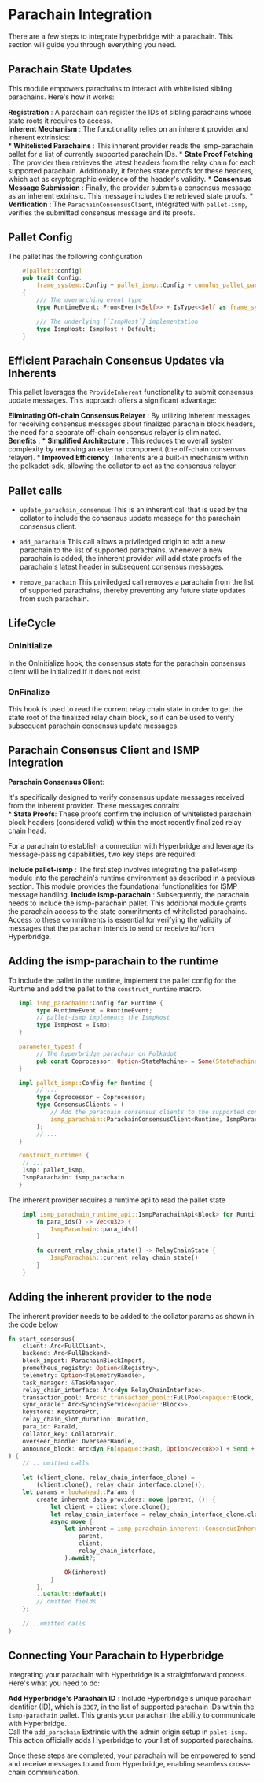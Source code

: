 # Parachain Integration

There are a few steps to integrate hyperbridge with a parachain. This section  will guide you through everything you need.  

## Parachain State Updates

This module empowers parachains to interact with whitelisted sibling parachains. Here's how it works:

**Registration** : A parachain can register the IDs of sibling parachains whose state roots it requires to access.  
**Inherent Mechanism** : The functionality relies on an inherent provider and inherent extrinsics:  
    * **Whitelisted Parachains** : This inherent provider reads the ismp-parachain pallet for a list of currently supported parachain IDs.
    * **State Proof Fetching** : The provider then retrieves the latest headers from the relay chain for each supported parachain. Additionally, it fetches state proofs for these headers, which act as cryptographic evidence of the header's validity.
    * **Consensus Message Submission** : Finally, the provider submits a consensus message as an inherent extrinsic. This message includes the retrieved state proofs.
    * **Verification** : The `ParachainConsensusClient`, integrated with `pallet-ismp`, verifies the submitted consensus message and its proofs.

## Pallet Config

The pallet has the following configuration

```rust
    #[pallet::config]
	pub trait Config:
		frame_system::Config + pallet_ismp::Config + cumulus_pallet_parachain_system::Config
	{
		/// The overarching event type
		type RuntimeEvent: From<Event<Self>> + IsType<<Self as frame_system::Config>::RuntimeEvent>;

		/// The underlying [`IsmpHost`] implementation
		type IsmpHost: IsmpHost + Default;
	}
```
## Efficient Parachain Consensus Updates via Inherents

This pallet leverages the `ProvideInherent` functionality to submit consensus update messages. This approach offers a significant advantage:

**Eliminating Off-chain Consensus Relayer** : By utilizing inherent messages for receiving consensus messages about finalized parachain block headers, the need for a separate off-chain consensus relayer is eliminated.  
    **Benefits** :
        *   **Simplified Architecture** : This reduces the overall system complexity by removing an external component (the off-chain consensus relayer).
        *   **Improved Efficiency** : Inherents are a built-in mechanism within the polkadot-sdk, allowing the collator to act as the consensus relayer.

## Pallet calls

* `update_parachain_consensus`
This is an inherent call that is used by the collator to include the consensus update message for the parachain consensus client.

* `add_parachain`
This call allows a priviledged origin to add a new parachain to the list of supported parachains. whenever a new parachain is added, the inherent provider will add state proofs of the parachain's latest header in subsequent consensus messages.  

* `remove_parachain`
This priviledged call removes a parachain from the list of supported parachains, thereby preventing any future state updates from such parachain.  

## LifeCycle

### OnInitialize

In the OnInitialize hook, the consensus state for the parachain consensus client will be initialized if it does not exist.


### OnFinalize

This hook is used to read the current relay chain state in order to get the state root of the finalized relay chain block, so it can be used to verify subsequent parachain consensus update messages.  

## Parachain Consensus Client and ISMP Integration
**Parachain Consensus Client**:  

 It's specifically designed to verify consensus update messages received from the inherent provider. These messages contain:  
    *   **State Proofs**: These proofs confirm the inclusion of whitelisted parachain block headers (considered valid) within the most recently finalized relay chain head.

For a parachain to establish a connection with Hyperbridge and leverage its message-passing capabilities, two key steps are required:

**Include pallet-ismp** : The first step involves integrating the pallet-ismp module into the parachain's runtime environment as described in a previous section. This module provides the foundational functionalities for ISMP message handling.
**Include ismp-parachain** : Subsequently, the parachain needs to include the ismp-parachain pallet. This additional module grants the parachain access to the state commitments of whitelisted parachains. Access to these commitments is essential for verifying the validity of messages that the parachain intends to send or receive to/from Hyperbridge.

## Adding the ismp-parachain to the runtime

To include the pallet in the runtime, implement the pallet config for the Runtime and add the pallet to the `construct_runtime` macro.

```rust
   impl ismp_parachain::Config for Runtime {
        type RuntimeEvent = RuntimeEvent;
        // pallet-ismp implements the IsmpHost
        type IsmpHost = Ismp;
   }

   parameter_types! {
        // The hyperbridge parachain on Polkadot
        pub const Coprocessor: Option<StateMachine> = Some(StateMachine::Polkadot(3367));
   }

   impl pallet_ismp::Config for Runtime {
        // ...
        type Coprocessor = Coprocessor;
        type ConsensusClients = (
            // Add the parachain consensus clients to the supported consensus clients when configuring pallet-ismp
            ismp_parachain::ParachainConsensusClient<Runtime, IsmpParachain>,
        );
        // ...
   }

   construct_runtime! {
    // ...
    Ismp: pallet_ismp,
    IsmpParachain: ismp_parachain
   }
```

The inherent provider requires a runtime api to read the pallet state

```rust
    impl ismp_parachain_runtime_api::IsmpParachainApi<Block> for Runtime {
		fn para_ids() -> Vec<u32> {
			IsmpParachain::para_ids()
		}

		fn current_relay_chain_state() -> RelayChainState {
			IsmpParachain::current_relay_chain_state()
		}
	}
```

## Adding the inherent provider to the node

The inherent provider needs to be added to the collator params as shown in the code below

```rust
fn start_consensus(
    client: Arc<FullClient>,
    backend: Arc<FullBackend>,
    block_import: ParachainBlockImport,
    prometheus_registry: Option<&Registry>,
    telemetry: Option<TelemetryHandle>,
    task_manager: &TaskManager,
    relay_chain_interface: Arc<dyn RelayChainInterface>,
    transaction_pool: Arc<sc_transaction_pool::FullPool<opaque::Block, FullClient>>,
    sync_oracle: Arc<SyncingService<opaque::Block>>,
    keystore: KeystorePtr,
    relay_chain_slot_duration: Duration,
    para_id: ParaId,
    collator_key: CollatorPair,
    overseer_handle: OverseerHandle,
    announce_block: Arc<dyn Fn(opaque::Hash, Option<Vec<u8>>) + Send + Sync>,
) {
    // .. omitted calls

    let (client_clone, relay_chain_interface_clone) =
        (client.clone(), relay_chain_interface.clone());
    let params = lookahead::Params {
        create_inherent_data_providers: move |parent, ()| {
            let client = client_clone.clone();
            let relay_chain_interface = relay_chain_interface_clone.clone();
            async move {
                let inherent = ismp_parachain_inherent::ConsensusInherentProvider::create(
                    parent,
                    client,
                    relay_chain_interface,
                ).await?;

                Ok(inherent)
            }
        },
        ..Default::default()
        // omitted fields
    };
    
    // ..omitted calls
}
```

## Connecting Your Parachain to Hyperbridge

Integrating your parachain with Hyperbridge is a straightforward process. Here's what you need to do:

**Add Hyperbridge's Parachain ID** : Include Hyperbridge's unique parachain identifier (ID), which is `3367`, in the list of supported parachain IDs within the `ismp-parachain` pallet. This grants your parachain the ability to communicate with Hyperbridge.  
Call the `add_parachain` Extrinsic with the admin origin setup in `palet-ismp`. This action officially adds Hyperbridge to your list of supported parachains.  

Once these steps are completed, your parachain will be empowered to send and receive messages to and from Hyperbridge, enabling seamless cross-chain communication.
